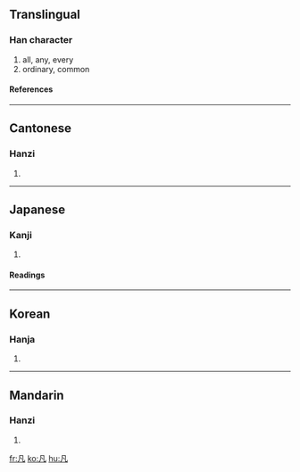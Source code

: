 {{see|凢}}

==Translingual==
===Han character===
{{Han char|rad=几|as=01|sn=3|four=7721<sub>0</sub>|canj=竹弓戈 (HNI)}}
# all, any, every
# ordinary, common
====References====
{{Han ref|kx=0134.020|dkj=01739|dj=0299.100|hdz=10276.030|uh=51E1|ud=20961|bh=A45A|bd=42074}}
----
==Cantonese==
===Hanzi===
{{yue-hanzi|jyut=|y=faan4}}
# {{defn|Cantonese}}
----
==Japanese==
===Kanji===
{{ja-kanji|grade=|rs=几01}}
# {{defn|Japanese}}
====Readings====
{{ja-readings|on=[[ぼん]] (bon), [[はん]] (han)|kun=[[すべて]] (subete), [[およそ]] (oyoso)}}
----
==Korean==
===Hanja===
{{ko-hanja|hangeul=범|rv=beom|mr=pŏm}}
# {{defn|Korean}}
----
==Mandarin==
===Hanzi===
{{cmn-hanzi|pin=[[chù]] (chu4), [[fán]] (fan2), [[jù]] (ju4)|wg=ch'u<sup>4</sup>, fan<sup>2</sup>, chü<sup>4</sup>}}
# {{defn|Mandarin}}

[[fr:凡]]
[[ko:凡]]
[[hu:凡]]